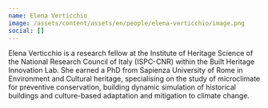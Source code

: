 ```yaml
---
name: Elena Verticchio
image: /assets/content/assets/en/people/elena-verticchio/image.png
social: []
---
```

Elena Verticchio is a research fellow at the Institute of Heritage Science of the National Research Council of Italy (ISPC-CNR) within the Built Heritage Innovation Lab. She earned a PhD from Sapienza University of Rome in Environment and Cultural heritage, specialising on the study of microclimate for preventive conservation, building dynamic simulation of historical buildings and culture-based adaptation and mitigation to climate change.
